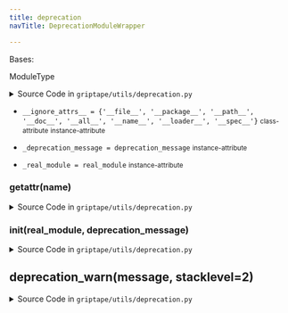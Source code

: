 ```yaml
---
title: deprecation
navTitle: DeprecationModuleWrapper

---
```


<span id="griptape.utils.deprecation.DeprecationModuleWrapper"></span>

Bases:

<span title="types.ModuleType">ModuleType</span>

<details><summary>Source Code in <code>griptape&#47;utils&#47;deprecation.py</code></summary>

```python
class DeprecationModuleWrapper(ModuleType):
    """Module wrapper that issues a deprecation warning when importing."""

    __ignore_attrs__ = {
        "__file__",
        "__package__",
        "__path__",
        "__doc__",
        "__all__",
        "__name__",
        "__loader__",
        "__spec__",
    }

    def __init__(self, real_module: Any, deprecation_message: str) -> None:
        self._real_module = real_module
        self._deprecation_message = deprecation_message

    def __getattr__(self, name: str) -> Any:
        if name not in self.__ignore_attrs__:
            warnings.warn(
                self._deprecation_message,
                DeprecationWarning,
                stacklevel=2,
            )
        return getattr(self._real_module, name)
```

</details>

-   `__ignore_attrs__ = {'__file__', '__package__', '__path__', '__doc__', '__all__', '__name__', '__loader__', '__spec__'}` <small>class-attribute</small> <small>instance-attribute</small>  <span id="griptape.utils.deprecation.DeprecationModuleWrapper.__ignore_attrs__"></span> 

-   `_deprecation_message = deprecation_message` <small>instance-attribute</small>  <span id="griptape.utils.deprecation.DeprecationModuleWrapper._deprecation_message"></span> 

-   `_real_module = real_module` <small>instance-attribute</small>  <span id="griptape.utils.deprecation.DeprecationModuleWrapper._real_module"></span> 

<span id="griptape.utils.deprecation.DeprecationModuleWrapper.__getattr__"></span>

### **getattr**(name)

<details><summary>Source Code in <code>griptape&#47;utils&#47;deprecation.py</code></summary>

```python
def __getattr__(self, name: str) -> Any:
    if name not in self.__ignore_attrs__:
        warnings.warn(
            self._deprecation_message,
            DeprecationWarning,
            stacklevel=2,
        )
    return getattr(self._real_module, name)
```

</details>

<span id="griptape.utils.deprecation.DeprecationModuleWrapper.__init__"></span>

### **init**(real_module, deprecation_message)

<details><summary>Source Code in <code>griptape&#47;utils&#47;deprecation.py</code></summary>

```python
def __init__(self, real_module: Any, deprecation_message: str) -> None:
    self._real_module = real_module
    self._deprecation_message = deprecation_message
```

</details>

<span id="griptape.utils.deprecation.deprecation_warn"></span>

## deprecation_warn(message, stacklevel=2)

<details><summary>Source Code in <code>griptape&#47;utils&#47;deprecation.py</code></summary>

```python
def deprecation_warn(message: str, stacklevel: int = 2) -> None:
    warnings.simplefilter("always", DeprecationWarning)
    warnings.warn(message, category=DeprecationWarning, stacklevel=stacklevel)
    warnings.simplefilter("default", DeprecationWarning)
```

</details>

